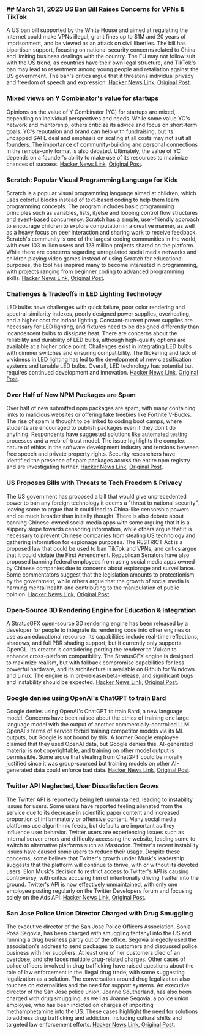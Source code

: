 
<CallToAction />

<Steps>

### ## March 31, 2023 US Ban Bill Raises Concerns for VPNs & TikTok

A US ban bill supported by the White House and aimed at regulating the internet could make VPNs illegal, grant fines up to $1M and 20 years of imprisonment, and be viewed as an attack on civil liberties. The bill has bipartisan support, focusing on national security concerns related to China and limiting business dealings with the country. The EU may not follow suit with the US trend, as countries have their own legal structure, and TikTok's ban may lead to resentment among young people and retaliation against the US government. The ban's critics argue that it threatens individual privacy and freedom of speech and expression.
[Hacker News Link](http://news.ycombinator.com/item?id=35366955), [Original Post](https://www.youtube.com/watch?v=FWQGA_n5Z4M).

### Mixed views on Y Combinator's value for startups

Opinions on the value of Y Combinator (YC) for startups are mixed, depending on individual perspectives and needs. While some value YC's network and mentorship, others criticize its advice and focus on short-term goals. YC's reputation and brand can help with fundraising, but its uncapped SAFE deal and emphasis on scaling at all costs may not suit all founders. The importance of community-building and personal connections in the remote-only format is also debated. Ultimately, the value of YC depends on a founder's ability to make use of its resources to maximize chances of success.
[Hacker News Link](http://news.ycombinator.com/item?id=35373019), [Original Post](https://acecreamu.substack.com/p/is-y-combinator-worth-the-money).

### Scratch: Popular Visual Programming Language for Kids

Scratch is a popular visual programming language aimed at children, which uses colorful blocks instead of text-based coding to help them learn programming concepts. The program includes basic programming principles such as variables, lists, if/else and looping control flow structures and event-based concurrency. Scratch has a simple, user-friendly approach to encourage children to explore computation in a creative manner, as well as a heavy focus on peer interaction and sharing work to receive feedback. Scratch's community is one of the largest coding communities in the world, with over 103 million users and 123 million projects shared on the platform. While there are concerns regarding unregulated social media networks and children playing video games instead of using Scratch for educational purposes, the tool has inspired many to become interested in programming, with projects ranging from beginner coding to advanced programming skills.
[Hacker News Link](http://news.ycombinator.com/item?id=35373052), [Original Post](https://scratch.mit.edu/about).

### Challenges & Tradeoffs in LED Lighting Technology

LED bulbs have challenges with quick failure, poor color rendering and spectral similarity indexes, poorly designed power supplies, overheating, and a higher cost for indoor lighting. Constant-current power supplies are necessary for LED lighting, and fixtures need to be designed differently than incandescent bulbs to dissipate heat. There are concerns about the reliability and durability of LED bulbs, although high-quality options are available at a higher price point. Challenges exist in integrating LED bulbs with dimmer switches and ensuring compatibility. The flickering and lack of vividness in LED lighting has led to the development of new classification systems and tunable LED bulbs. Overall, LED technology has potential but requires continued development and innovation.
[Hacker News Link](http://news.ycombinator.com/item?id=35371750), [Original Post](https://nymag.com/strategist/article/led-light-bulbs-investigation.html).

### Over Half of New NPM Packages are Spam

Over half of new submitted npm packages are spam, with many containing links to malicious websites or offering fake freebies like Fortnite V-Bucks. The rise of spam is thought to be linked to coding boot camps, where students are encouraged to publish packages even if they don't do anything. Respondents have suggested solutions like automated testing processes and a web-of-trust model. The issue highlights the complex nature of ethics in the software development industry and tensions between free speech and private property rights. Security researchers have identified the presence of spam packages across the entire npm registry and are investigating further.
[Hacker News Link](http://news.ycombinator.com/item?id=35370728), [Original Post](https://blog.sandworm.dev/one-in-two-new-npm-packages-is-seo-spam-right-now).

### US Proposes Bills with Threats to Tech Freedom & Privacy

The US government has proposed a bill that would give unprecedented power to ban any foreign technology it deems a "threat to national security", leaving some to argue that it could lead to China-like censorship powers and be much broader than initially thought. There is also debate about banning Chinese-owned social media apps with some arguing that it is a slippery slope towards censoring information, while others argue that it is necessary to prevent Chinese companies from stealing US technology and gathering information for espionage purposes. The RESTRICT Act is a proposed law that could be used to ban TikTok and VPNs, and critics argue that it could violate the First Amendment. Republican Senators have also proposed banning federal employees from using social media apps owned by Chinese companies due to concerns about espionage and surveillance. Some commentators suggest that the legislation amounts to protectionism by the government, while others argue that the growth of social media is harming mental health and contributing to the manipulation of public opinion.
[Hacker News Link](http://news.ycombinator.com/item?id=35369075), [Original Post](https://www.vice.com/en/article/4a3ddb/restrict-act-insanely-broad-ban-tiktok-vpns).

### Open-Source 3D Rendering Engine for Education & Integration

A StratusGFX open-source 3D rendering engine has been released by a developer for people to integrate its rendering code into other engines or use as an educational resource. Its capabilities include real-time reflections, shadows, and full PBR shading support, but it currently only supports OpenGL. Its creator is considering porting the renderer to Vulkan to enhance cross-platform compatibility. The StratusGFX engine is designed to maximize realism, but with fallback compromise capabilities for less powerful hardware, and its architecture is available on Github for Windows and Linux. The engine is in pre-release/beta-release, and significant bugs and instability should be expected.
[Hacker News Link](http://news.ycombinator.com/item?id=35370284), [Original Post](https://github.com/KTStephano/StratusGFX).

### Google denies using OpenAI's ChatGPT to train Bard

Google denies using OpenAI's ChatGPT to train Bard, a new language model. Concerns have been raised about the ethics of training one large language model with the output of another commercially-controlled LLM. OpenAI's terms of service forbid training competitor models via its ML outputs, but Google is not bound by this. A former Google employee claimed that they used OpenAI data, but Google denies this. AI-generated material is not copyrightable, and training on other model output is permissible. Some argue that stealing from ChatGPT could be morally justified since it was group-sourced but training models on other AI-generated data could enforce bad data.
[Hacker News Link](http://news.ycombinator.com/item?id=35370915), [Original Post](https://twitter.com/steventey/status/1641267979399704576).

### Twitter API Neglected, User Dissatisfaction Grows

The Twitter API is reportedly being left unmaintained, leading to instability issues for users. Some users have reported feeling alienated from the service due to its decrease in scientific paper content and increased proportion of inflammatory or offensive content. Many social media platforms use algorithmic feeds, but defaults are important as they influence user behavior. Twitter users are experiencing issues such as internal server errors and difficulty accessing the website, leading some to switch to alternative platforms such as Mastodon. Twitter's recent instability issues have caused some users to reduce their usage. Despite these concerns, some believe that Twitter's growth under Musk's leadership suggests that the platform will continue to thrive, with or without its devoted users. Elon Musk's decision to restrict access to Twitter's API is causing controversy, with critics accusing him of intentionally driving Twitter into the ground. Twitter's API is now effectively unmaintained, with only one employee posting regularly on the Twitter Developers forum and focusing solely on the Ads API.
[Hacker News Link](http://news.ycombinator.com/item?id=35370152), [Original Post](https://snarfed.org/the-twitter-api-is-now-effectively-unmaintained).

### San Jose Police Union Director Charged with Drug Smuggling

The executive director of the San Jose Police Officers Association, Sonia Rosa Segovia, has been charged with smuggling fentanyl into the US and running a drug business partly out of the office. Segovia allegedly used the association's address to send packages to customers and discussed police business with her suppliers. At least one of her customers died of an overdose, and she faces multiple drug-related charges. Other cases of police officers involved in drug trafficking have raised questions about the role of law enforcement in the illegal drug trade, with some suggesting legalization as a solution. The conversation around drug legalization also touches on externalities and the need for support systems. An executive director of the San Jose police union, Joanne Southerland, has also been charged with drug smuggling, as well as Joanne Segovia, a police union employee, who has been indicted on charges of importing methamphetamine into the US. These cases highlight the need for solutions to address drug trafficking and addiction, including cultural shifts and targeted law enforcement efforts.
[Hacker News Link](http://news.ycombinator.com/item?id=35376488), [Original Post](https://www.washingtonexaminer.com/news/crime/san-jose-police-union-director-smuggle-fentanyl-charge).

</Steps>
